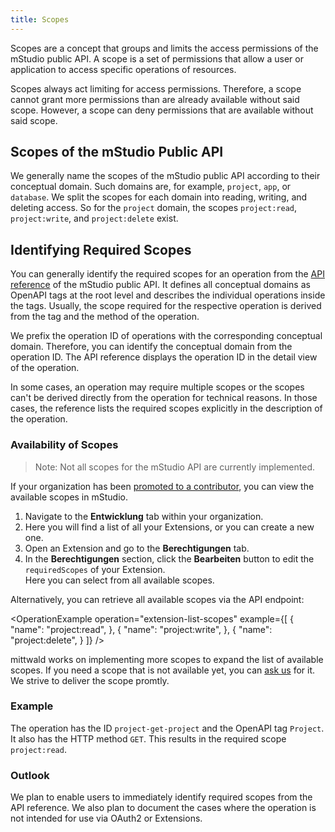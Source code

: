```yaml
---
title: Scopes
---
```



Scopes are a concept that groups and limits the access permissions of the mStudio public API.
A scope is a set of permissions that allow a user or application to access specific operations of resources.

Scopes always act limiting for access permissions.
Therefore, a scope cannot grant more permissions than are already available without said scope.
However, a scope can deny permissions that are available without said scope.

## Scopes of the mStudio Public API

We generally name the scopes of the mStudio public API according to their conceptual domain.
Such domains are, for example, `project`, `app`, or `database`.
We split the scopes for each domain into reading, writing, and deleting access.
So for the `project` domain, the scopes `project:read`, `project:write`, and `project:delete` exist.

## Identifying Required Scopes

You can generally identify the required scopes for an operation from the [API reference](../../../../reference) of the mStudio public API.
It defines all conceptual domains as OpenAPI tags at the root level and describes the individual operations inside the tags.
Usually, the scope required for the respective operation is derived from the tag and the method of the operation.

We prefix the operation ID of operations with the corresponding conceptual domain.
Therefore, you can identify the conceptual domain from the operation ID.
The API reference displays the operation ID in the detail view of the operation.

In some cases, an operation may require multiple scopes or the scopes can't be derived directly from the operation for technical reasons.
In those cases, the reference lists the required scopes explicitly in the description of the operation.

### Availability of Scopes

> Note: Not all scopes for the mStudio API are currently implemented.

If your organization has been [promoted to a contributor](../../40-how-to/1-become-contributor.mdx), you can view the available scopes in mStudio.

1. Navigate to the **Entwicklung** tab within your organization.  
2. Here you will find a list of all your Extensions, or you can create a new one.  
3. Open an Extension and go to the **Berechtigungen** tab.  
4. In the **Berechtigungen** section, click the **Bearbeiten** button to edit the `requiredScopes` of your Extension.  
  Here you can select from all available scopes.

Alternatively, you can retrieve all available scopes via the API endpoint:

<OperationExample
  operation="extension-list-scopes"
  example={[
		{
			"name": "project:read",
		},
		{
			"name": "project:write",
		},
		{
			"name": "project:delete",
		}
  ]}
/>


mittwald works on implementing more scopes to expand the list of available scopes.
If you need a scope that is not available yet, you can [ask us](../../../how-to/support/) for it.
We strive to deliver the scope promtly.

### Example

The <OperationLink operation="project-get-project" /> operation has the ID `project-get-project` and the OpenAPI tag `Project`.
It also has the HTTP method `GET`.
This results in the required scope `project:read`.

### Outlook

We plan to enable users to immediately identify required scopes from the API reference.
We also plan to document the cases where the operation is not intended for use via OAuth2 or Extensions.
